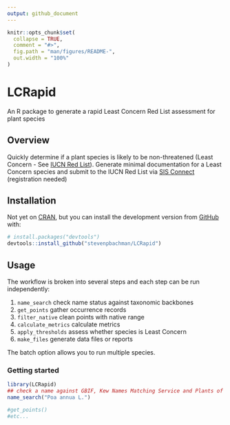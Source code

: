 ```yaml
---
output: github_document
---
```


<!-- README.md is generated from README.Rmd. Please edit that file -->

```r
knitr::opts_chunk$set(
  collapse = TRUE,
  comment = "#>",
  fig.path = "man/figures/README-",
  out.width = "100%"
)
```
# LCRapid

<!-- badges: start -->
<!-- badges: end -->

An R package to generate a rapid Least Concern Red List assessment for plant species

## Overview
Quickly determine if a plant species is likely to be non-threatened (Least Concern - See [IUCN Red List](https://www.iucnredlist.org/)). Generate minimal documentation for a Least Concern species and submit to the IUCN Red List via [SIS Connect](https://connect.iucnredlist.org/) (registration needed)

## Installation

Not yet on [CRAN](https://CRAN.R-project.org), but you can install the development version from [GitHub](https://github.com/) with:

``` r
# install.packages("devtools")
devtools::install_github("stevenpbachman/LCRapid")
```

## Usage

The workflow is broken into several steps and each step can be run independently:

1.	`name_search` check name status against taxonomic backbones 
2.	`get_points` gather occurrence records 
3.	`filter_native` clean points with native range
4.	`calculate_metrics` calculate metrics
5.	`apply_thresholds` assess whether species is Least Concern
6.	`make_files` generate data files or reports
 
The batch option allows you to run multiple species.


### Getting started

```r
library(LCRapid)
## check a name against GBIF, Kew Names Matching Service and Plants of the World Online
name_search("Poa annua L.")

#get_points()
#etc...
```



